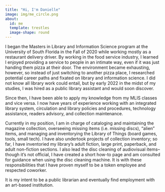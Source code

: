 ```yaml
---
title: "Hi, I'm Danielle"
image: img/me_circle.png
about:
  id: me
  template: trestles
  image-shape: round
---
```


::: {#me style="code-overflow: wrap"}
I began the Masters in Library and Information Science program at the University of South Florida in the Fall of 2020 while working mostly as a restaurant delivery driver. By working in the food service industry, I learned I enjoyed providing a service to people in an intimate way, even if it was just handing them pizza at their door. The environment became exhausting, however, so instead of just switching to another pizza place, I researched potential career paths and fixated on library and information science. I did not know all library work could entail, but by early 2022 in the midst of my studies, I was hired as a public library assistant and would soon discover.

Since then, I have been able to apply my knowledge from my MLIS classes and vice versa. I now have years of experience working with an integrated library system, circulation and library policies and procedures, technology assistance, readers advisory, and collection maintenance.

Currently in my position, I am in charge of cataloging and maintaining the magazine collection, overseeing missing items (i.e. missing discs), "alien" items, and managing and inventorying the Library of Things (board games, tools, small tech). I have also undertook projects of collection inventory; so far, I have inventoried my library's adult fiction, large print, paperback, and adult non-fiction sections. I also lead the disc cleaning of audiovisual items--though it's not official, I have created a short how-to page and am consulted for guidance when using the disc cleaning machine. It is with these responsibilities that I have proven myself to be a token employee and respected coworker.

It is my intent to be a public librarian and eventually find employment with an art-based institution.
:::
